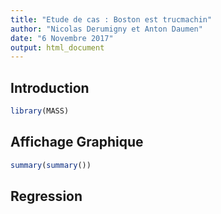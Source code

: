 ---
title: "Etude de cas : Boston est trucmachin"
author: "Nicolas Derumigny et Anton Daumen"
date: "6 Novembre 2017"
output: html_document
---
## Introduction
```{r setup, include=FALSE}
library(MASS)

```

## Affichage Graphique

```{r}
summary(summary())

```

## Regression